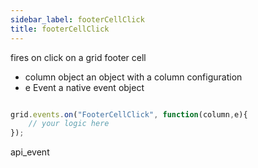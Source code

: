 ```yaml
---
sidebar_label: footerCellClick
title: footerCellClick
---
```



          


<Short>

fires on click on a grid footer cell


</Short>



- column		object		an object with a column configuration
- e				Event		a native event object


~~~js

grid.events.on("FooterCellClick", function(column,e){
    // your logic here
});


~~~
 api_event

<Descr>






</Descr>

